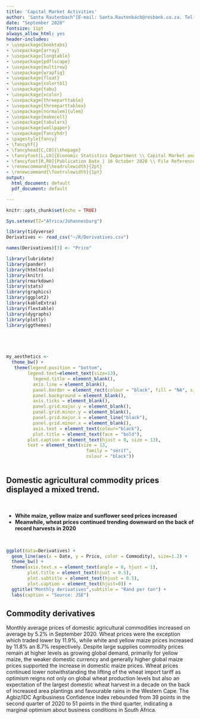 ```yaml
---
title: 'Capital Market Activities'
author: 'Santa Rautenbach^[E-mail: Santa.Rautenbach@resbank.co.za. Tel: +27 12 313 3688.] and Wandile Ndwandwe^[E-mail: Wandile.Ndwandwe@resbank.co.za. Tel: +27 12 399 6458.]'
date: "September 2020"
fontsize: 11pt
always_allow_html: yes
header-includes:
- \usepackage{booktabs}
- \usepackage{array}
- \usepackage{longtable}
- \usepackage{pdflscape}
- \usepackage{multirow}
- \usepackage{wrapfig}
- \usepackage{float}
- \usepackage{colortbl}
- \usepackage{tabu}
- \usepackage{xcolor}
- \usepackage{threeparttable}
- \usepackage{threeparttablex}
- \usepackage[normalem]{ulem}
- \usepackage{makecell}
- \usepackage{tabularx}
- \usepackage{wallpaper}
- \usepackage{fancyhdr}
- \pagestyle{fancy}
- \fancyhf{}
- \fancyhead[C,CO]{\thepage}
- \fancyfoot[L,LO]{Economic Statistics Department \\ Capital Market and Flow of Funds Unit}
- \fancyfoot[R,RO]{Publication Date | 16 October 2020 \\ File Reference | 17/8/1/2}
- \renewcommand{\headrulewidth}{2pt}
- \renewcommand{\footrulewidth}{1pt}
output:
  html_document: default
  pdf_document: default

---
```


\fancypagestyle{firststyle}{
  \fancyhf{}
  \fancyfoot[L,LO]{Economic Statistics Department \\ Capital Market and Flow of Funds Unit}
  \fancyfoot[R,RO]{Publication Date | 16 October 2020 \\ File Reference | 17/8/1/2}}

\thispagestyle{firststyle}

\renewcommand{\headrulewidth}{0pt}

\ThisCenterWallPaper{0.95}{test.png}
\setlength{\wpXoffset}{-0.1cm}
\setlength{\wpYoffset}{10.9cm}

```r
knitr::opts_chunk$set(echo = TRUE)

Sys.setenv(TZ="Africa/Johannesburg")

library(tidyverse)
Derivatives <- read_csv("~/R/Derivatives.csv")

names(Derivatives)[3] <- "Price"

library(lubridate)
library(pander)
library(htmltools)
library(knitr)
library(rmarkdown)
library(stats)
library(graphics)
library(ggplot2)
library(kableExtra)
library(flextable)
library(dygraphs)
library(plotly)
library(ggthemes)





my_aesthetics <- 
  theme_bw() +
   theme(legend.position = "bottom",
        legend.text=element_text(size=13),
          legend.title = element_blank(),
          axis.line = element_blank(),
          panel.border = element_rect(colour = "black", fill = "NA", size = 2),
          panel.background = element_blank(),
          axis.ticks = element_blank(),
          panel.grid.major.y = element_blank(),
          panel.grid.minor.y = element_blank(), 
          panel.grid.major.x = element_line("black"),
          panel.grid.minor.x = element_blank(),
          axis.text = element_text(colour="black"),
          plot.title = element_text(face = "bold"),
        plot.caption = element_text(hjust = 0, size = 13), 
        text = element_text(size = 13,
                              family = "serif",
                              colour = "black"))
  
```



## Domestic agricultural commodity prices displayed a mixed trend.

<br>

* **White maize, yellow maize and sunflower seed prices increased**
* **Meanwhile, wheat prices continued trending downward on the back of record harvests in 2020**

<br>

```r


ggplot(data=Derivatives) +
  geom_line(aes(x = Date, y = Price, color = Commodity), size=1.2) +
  theme_bw() + 
  theme(axis.text.x = element_text(angle = 0, hjust = 1),
        plot.title = element_text(hjust = 0.5),
        plot.subtitle = element_text(hjust = 0.5),
        plot.caption = element_text(hjust=0)) +
  ggtitle("Monthly derivatives",subtitle = "Rand per ton") +
  labs(caption = "Source: JSE")
```   

## Commodity derivatives

Monthly average prices of domestic agricultural commodities increased on average by 5.2% in September 2020. Wheat prices were the exception which traded lower by 11.9%, while white and yellow maize prices increased by 11.8% an 8.7% respectively. Despite large supplies commodity prices remain at higher levels as growing global demand, primarily for yellow maize, the weaker domestic currency and generally higher global maize prices supported the increase in domestic maize prices. Wheat prices continued lower notwithstanding the lifting of the wheat import tariff as optimism reigns not only on global wheat production levels but also an expectation of the largest domestic wheat harvest in a decade on the back of increased area plantings and favourable rains in the Western Cape. The Agbiz/IDC Agribusiness Confidence Index rebounded from 39 points in the second quarter of 2020 to 51 points in the third quarter, indicating a marginal optimism about business conditions in South Africa.  
